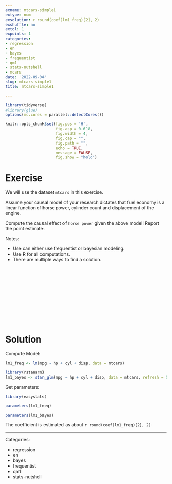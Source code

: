 ```yaml
---
exname: mtcars-simple1
extype: num
exsolution: r round(coef(lm1_freq)[2], 2)
exshuffle: no
extol: 1
expoints: 1
categories:
- regression
- en
- bayes
- frequentist
- qm1
- stats-nutshell
- mcars
date: '2022-09-04'
slug: mtcars-simple1
title: mtcars-simple1

---
```





```r
library(tidyverse)
#library(glue)
options(mc.cores = parallel::detectCores())

```


```r
knitr::opts_chunk$set(fig.pos = 'H',
                      fig.asp = 0.618,
                      fig.width = 4,
                      fig.cap = "", 
                      fig.path = "",
                      echo = TRUE,
                      message = FALSE,
                      fig.show = "hold")
```






# Exercise

We will use the dataset `mtcars` in this exercise.

Assume your causal model of your research dictates that fuel economy is a linear function of horse power, cylinder count and displacement of the engine.

Compute the causal effect of `horse power` given the above model! Report the point estimate.


Notes:

- Use can either use frequentist or bayesian modeling.
- Use R for all computations.
- There are multiple ways to find a solution.



</br>
</br>
</br>
</br>
</br>
</br>
</br>
</br>
</br>
</br>

# Solution

Compute Model:

```r
lm1_freq <- lm(mpg ~ hp + cyl + disp, data = mtcars)

library(rstanarm)
lm1_bayes <- stan_glm(mpg ~ hp + cyl + disp, data = mtcars, refresh = 0)
```


Get parameters:

```r
library(easystats)
```


```r
parameters(lm1_freq)
```

```r
parameters(lm1_bayes)
```


The coefficient is estimated as about `r round(coef(lm1_freq)[2], 2)`



---

Categories: 

- regression
- en
- bayes
- frequentist
- qm1
- stats-nutshell

